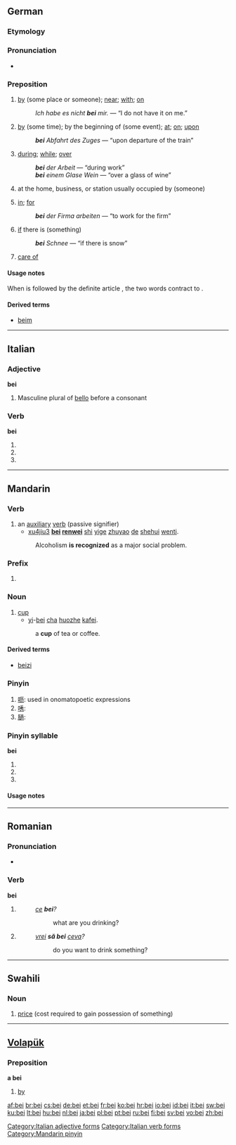 {{also|bēi|běi|bèi}}
==German==

===Etymology===
{{etyl|goh|de}} {{term|bī}}

===Pronunciation===
* {{audio|De-bei.ogg|audio}}

===Preposition===
{{infl|de|preposition|+ dative}}

# {{context|with something that has a location}} [[by]] (some place or someone); [[near]]; [[with]]; [[on]]
#: ''Ich habe es nicht '''bei''' mir.'' — “I do not have it on me.”
# {{context|with something that has a definite time}} [[by]] (some time); by the beginning of (some event); [[at]]; [[on]]; [[upon]]
#: '''''bei''' Abfahrt des Zuges'' — “upon departure of the train”
# {{context|with something that has a duration}} [[during]]; [[while]]; [[over]]
#: '''''bei''' der Arbeit'' — “during work”
#: '''''bei''' einem Glase Wein'' — “over a glass of wine”
# {{context|with a person, business name, or job title}} at the home, business, or station usually occupied by (someone)
# {{context|with an organization}} [[in]]; [[for]]
#: '''''bei''' der Firma arbeiten'' — “to work for the firm”
# {{context|with something that may or may not occur}} [[if]] there is (something)
#: '''''bei''' Schnee'' — “if there is snow”
# {{context|in a postal address}} [[care of]]

====Usage notes====
When {{term|bei}} is followed by the definite article {{term|dem||the}}, the two words contract to {{term|beim}}.

====Derived terms====
* [[beim]]

----

==Italian==

===Adjective===
'''bei'''

# Masculine plural of [[bello#Italian|bello]] before a consonant

===Verb===
'''bei'''

# {{form of|[[second-person|Second-person]] [[singular]] [[present tense]]|[[beare#Italian|beare]]|lang=Italian}}
# {{form of|[[first-person|First-person]] singular, second-person singular and [[third-person]] singular [[present subjunctive]]|beare#Italian|beare|lang=Italian}}
# {{form of|Third-person singular [[imperative]]|beare#Italian|beare|lang=Italian}}

[[Category:Italian adjective forms]]
[[Category:Italian verb forms]]

----

==Mandarin==

===Verb===
{{cmn-verb|p|pin=bei4|pint=bei4|tas=被}}

# an [[auxiliary]] [[verb]] (passive signifier)
#* [[xujiu|xu4jiu3]] '''[[bei]] [[renwei]]''' [[shi]] [[yige]] [[zhuyao]] [[de]] [[shehui]] [[wenti]].
#: Alcoholism '''is recognized''' as a major social problem.

===Prefix===
{{infl|cmn|prefix|Pinyin|bei4|tra&sim|被}}

# {{alternative spelling of|lang=cmn|bei-|bei4-}}

===Noun===
{{cmn-noun|p|pin=bei1|pint=bei1|tas=杯}}

# [[cup]]
#* [[yi]]-[[bei]] [[cha]] [[huozhe]] [[kafei]].
#: a '''cup''' of tea or coffee.

====Derived terms====
* [[beizi]]

===Pinyin===
{{cmn-alt-pinyin|bei|bei0|bei5}}

# [[呖]]: used in onomatopoetic expressions
# [[唀]]:
# [[膼]]:

===Pinyin syllable===
'''bei'''

# {{misspelling of|bēi|lang=cmn}}
# {{misspelling of|běi|lang=cmn}}
# {{misspelling of|bèi|lang=cmn}}

====Usage notes====
{{zh-tone}}

[[Category:Mandarin pinyin]]

----

==Romanian==

===Pronunciation===
* {{IPA|[bej]|lang=ro}}

===Verb===
'''bei'''

# {{ro-form-verb|2s|pres|bea}}
#: ''[[ce]] '''bei'''?''
#:: what are you drinking?
# {{ro-form-verb|2s|sub|bea}}
#: ''[[vrei]] '''să bei''' [[ceva]]?''
#:: do you want to drink something?

----

==Swahili==

===Noun===
{{infl|sw|noun}}

# [[price]] (cost required to gain possession of something)

{{tbot entry|Swahili|price|2009|July|sw}}

----

==[[Volapük]]==

===Preposition===
'''a bei'''

# [[by]]

[[af:bei]]
[[br:bei]]
[[cs:bei]]
[[de:bei]]
[[et:bei]]
[[fr:bei]]
[[ko:bei]]
[[hr:bei]]
[[io:bei]]
[[id:bei]]
[[it:bei]]
[[sw:bei]]
[[ku:bei]]
[[lt:bei]]
[[hu:bei]]
[[nl:bei]]
[[ja:bei]]
[[pl:bei]]
[[pt:bei]]
[[ru:bei]]
[[fi:bei]]
[[sv:bei]]
[[vo:bei]]
[[zh:bei]]
